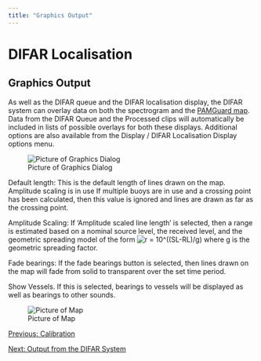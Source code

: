 ```yaml
---
title: "Graphics Output"
---
```

DIFAR Localisation
==================

Graphics Output
---------------

As well as the DIFAR queue and the DIFAR localisation display, the DIFAR system can overlay data on both the spectrogram and the [PAMGuard map](../../../mapping/mapHelp/docs/overview.html). Data from the DIFAR Queue and the Processed clips will automatically be included in lists of possible overlays for both these displays. Additional options are also available from the Display / DIFAR Localisation Display options menu.

![Picture of Graphics Dialog](./images/DifarDisplayParams.png)

Default length: This is the default length of lines drawn on the map. Amplitude scaling is in use If multiple buoys are in use and a crossing point has been calculated, then this value is ignored and lines are drawn as far as the crossing point.

Amplitude Scaling: If ‘Amplitude scaled line length’ is selected, then a range is estimated based on a nominal source level, the received level, and the geometric spreading model of the form ![ r = 10^((SL-RL)/g) ](./images/SpreadingRule.png) where g is the geometric spreading factor.

Fade bearings: If the fade bearings button is selected, then lines drawn on the map will fade from solid to transparent over the set time period.

Show Vessels. If this is selected, bearings to vessels will be displayed as well as bearings to other sounds.

![Picture of Map](./images/MapWithSlider.png)  

[Previous: Calibration](difar_Calibration.html)

[Next: Output from the DIFAR System](difar_DifarOutput.html)